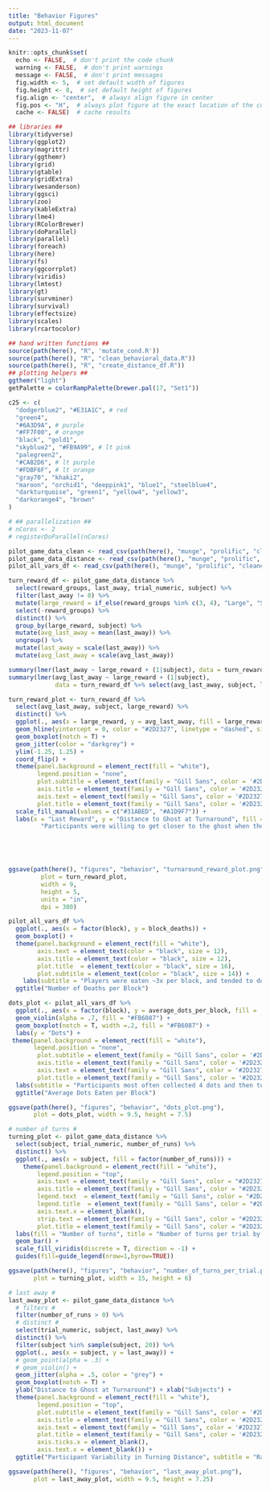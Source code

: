 ```yaml
---
title: "Behavior Figures"
output: html_document
date: "2023-11-07"
---
```



```r
knitr::opts_chunk$set(
  echo <- FALSE,  # don't print the code chunk
  warning <- FALSE,  # don't print warnings
  message <- FALSE,  # don't print messages
  fig.width <- 5,  # set default width of figures
  fig.height <- 8,  # set default height of figures
  fig.align <- "center",  # always align figure in center
  fig.pos <- "H",  # always plot figure at the exact location of the code chunk
  cache <- FALSE)  # cache results

## libraries ##
library(tidyverse)
library(ggplot2)
library(magrittr)
library(ggthemr)
library(grid)
library(gtable)
library(gridExtra)
library(wesanderson)
library(ggsci)
library(zoo)
library(kableExtra)
library(lme4)
library(RColorBrewer)
library(doParallel)
library(parallel)
library(foreach)
library(here)
library(fs)
library(ggcorrplot)
library(viridis)
library(lmtest)
library(gt)
library(survminer)
library(survival)
library(effectsize)
library(scales)
library(rcartocolor)

## hand written functions ##
source(path(here(), "R", 'mutate_cond.R'))
source(path(here(), "R", "clean_behavioral_data.R"))
source(path(here(), "R", "create_distance_df.R"))
## plotting helpers ##
ggthemr("light")
getPalette = colorRampPalette(brewer.pal(17, "Set1"))

c25 <- c(
  "dodgerblue2", "#E31A1C", # red
  "green4",
  "#6A3D9A", # purple
  "#FF7F00", # orange
  "black", "gold1",
  "skyblue2", "#FB9A99", # lt pink
  "palegreen2",
  "#CAB2D6", # lt purple
  "#FDBF6F", # lt orange
  "gray70", "khaki2",
  "maroon", "orchid1", "deeppink1", "blue1", "steelblue4",
  "darkturquoise", "green1", "yellow4", "yellow3",
  "darkorange4", "brown"
)

# ## parallelization ##
# nCores <- 2
# registerDoParallel(nCores)

```

```r


pilot_game_data_clean <- read_csv(path(here(), "munge", "prolific", "cleaned_pilot_game_data.csv"))
pilot_game_data_distance <- read_csv(path(here(), "munge", "prolific", "cleaned_pilot_distance_data.csv"))
pilot_all_vars_df <- read_csv(path(here(), "munge", "prolific", "cleaned_pilot_across_trial_data_2-3-24.csv"))

```

```r

turn_reward_df <- pilot_game_data_distance %>%
  select(reward_groups, last_away, trial_numeric, subject) %>%
  filter(last_away != 0) %>%
  mutate(large_reward = if_else(reward_groups %in% c(3, 4), "Large", "Small")) %>%
  select(-reward_groups) %>%
  distinct() %>%
  group_by(large_reward, subject) %>%
  mutate(avg_last_away = mean(last_away)) %>%
  ungroup() %>%
  mutate(last_away = scale(last_away)) %>%
  mutate(avg_last_away = scale(avg_last_away))

summary(lmer(last_away ~ large_reward + (1|subject), data = turn_reward_df))
summary(lmer(avg_last_away ~ large_reward + (1|subject), 
             data = turn_reward_df %>% select(avg_last_away, subject, large_reward) %>% distinct()))

turn_reward_plot <- turn_reward_df %>%
  select(avg_last_away, subject, large_reward) %>%
  distinct() %>% 
  ggplot(., aes(x = large_reward, y = avg_last_away, fill = large_reward)) +
  geom_hline(yintercept = 0, color = "#2D2327", linetype = "dashed", size = 1) +
  geom_boxplot(notch = T) +
  geom_jitter(color = "darkgrey") +
  ylim(-1.25, 1.25) +
  coord_flip() +
  theme(panel.background = element_rect(fill = "white"), 
        legend.position = "none",
        plot.subtitle = element_text(family = "Gill Sans", color = '#2D2327', size = 18),
        axis.title = element_text(family = "Gill Sans", color = '#2D2327', size = 20),
        axis.text = element_text(family = "Gill Sans", color = '#2D2327', size = 18),
        plot.title = element_text(family = "Gill Sans", color = '#2D2327', size = 20, face = "bold")) +
  scale_fill_manual(values = c("#31ABED", "#A1D9F7")) +
  labs(x = "Last Reward", y = "Distance to Ghost at Turnaround", fill = "Reward Groups", title = "Turnaround Distance by Reward Groups", subtitle = 
         "Participants were willing to get closer to the ghost when the last reward\nwas large")




 
ggsave(path(here(), "figures", "behavior", "turnaround_reward_plot.png"),
         plot = turn_reward_plot,
         width = 9,
         height = 5,
         units = "in",
         dpi = 300)

```



```r


pilot_all_vars_df %>%
  ggplot(., aes(x = factor(block), y = block_deaths)) +
  geom_boxplot() +
  theme(panel.background = element_rect(fill = "white"),
        axis.text = element_text(color = "black", size = 12),
        axis.title = element_text(color = "black", size = 12),
        plot.title  = element_text(color = "black", size = 16),
        plot.subtitle = element_text(color = "black", size = 14)) +
    labs(subtitle = "Players were eaten ~3x per block, and tended to do better over time", x = "Block", y = "Deaths") +
  ggtitle("Number of Deaths per Block")

dots_plot <- pilot_all_vars_df %>%
  ggplot(., aes(x = factor(block), y = average_dots_per_block, fill = 'f')) +
  geom_violin(alpha = .7, fill = "#FB6087") +
  geom_boxplot(notch = T, width =.2, fill = "#FB6087") +
  labs(y = "Dots") +
 theme(panel.background = element_rect(fill = "white"), 
       legend.position = "none",
        plot.subtitle = element_text(family = "Gill Sans", color = '#2D2327', size = 18),
        axis.title = element_text(family = "Gill Sans", color = '#2D2327', size = 20),
        axis.text = element_text(family = "Gill Sans", color = '#2D2327', size = 18),
        plot.title = element_text(family = "Gill Sans", color = '#2D2327', size = 20, face = "bold")) +
  labs(subtitle = "Participants most often collected 4 dots and then turned around", x = "Block") +
  ggtitle("Average Dots Eaten per Block")

ggsave(path(here(), "figures", "behavior", "dots_plot.png"), 
       plot = dots_plot, width = 9.5, height = 7.5)

```


```r

# number of turns #
turning_plot <- pilot_game_data_distance %>%
  select(subject, trial_numeric, number_of_runs) %>%
  distinct() %>%
  ggplot(., aes(x = subject, fill = factor(number_of_runs))) +
    theme(panel.background = element_rect(fill = "white"), 
        legend.position = "top",
        axis.text = element_text(family = "Gill Sans", color = "#2D2327", size = 14),
        axis.title = element_text(family = "Gill Sans", color = "#2D2327", size = 16),
        legend.text  = element_text(family = "Gill Sans", color = "#2D2327", size = 16),
        legend.title  = element_text(family = "Gill Sans", color = "#2D2327", size = 16),
        axis.text.x = element_blank(), 
        strip.text = element_text(family = "Gill Sans", color = "#2D2327", size = 16),
        plot.title = element_text(family = "Gill Sans", color = "#2D2327", size = 18)) +
  labs(fill = "Number of turns", title = "Number of turns per trial by subject") +
  geom_bar() +
  scale_fill_viridis(discrete = T, direction = -1) +
  guides(fill=guide_legend(nrow=1,byrow=TRUE))

ggsave(path(here(), "figures", "behavior", "number_of_turns_per_trial.png"), 
       plot = turning_plot, width = 15, height = 6)

```



```r


# last away #
last_away_plot <- pilot_game_data_distance %>%
  # filters #
  filter(number_of_runs > 0) %>%
  # distinct #
  select(trial_numeric, subject, last_away) %>%
  distinct() %>%
  filter(subject %in% sample(subject, 20)) %>%
  ggplot(., aes(x = subject, y = last_away)) +
  # geom_point(alpha = .3) +
  # geom_violin() +
  geom_jitter(alpha = .5, color = "grey") +
  geom_boxplot(notch = T) +
  ylab("Distance to Ghost at Turnaround") + xlab("Subjects") +
  theme(panel.background = element_rect(fill = "white"),
        legend.position = "top",
        plot.subtitle = element_text(family = "Gill Sans", color = '#2D2327', size = 18),
        axis.title = element_text(family = "Gill Sans", color = '#2D2327', size = 20),
        axis.text = element_text(family = "Gill Sans", color = '#2D2327', size = 18),
        plot.title = element_text(family = "Gill Sans", color = '#2D2327', size = 20, face = "bold"),
        axis.ticks.x = element_blank(),
        axis.text.x = element_blank()) +
  ggtitle("Participant Variability in Turning Distance", subtitle = "Random sample of 20 participants shows that the within subject variability \nin turnaround time is usually less than across subject variability")

ggsave(path(here(), "figures", "behavior", "last_away_plot.png"), 
       plot = last_away_plot, width = 9.5, height = 7.25)

```